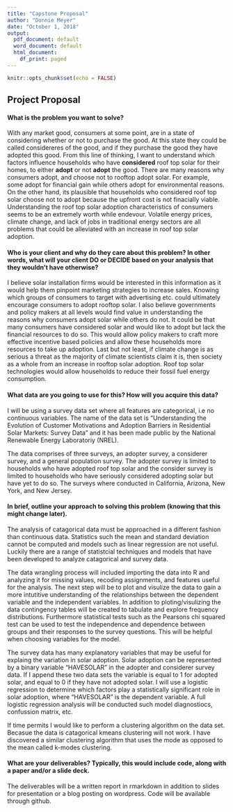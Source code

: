 ```yaml
---
title: "Capstone Proposal"
author: "Donnie Meyer"
date: "October 1, 2018"
output:
  pdf_document: default
  word_document: default
  html_document:
    df_print: paged
---
```


```r
knitr::opts_chunk$set(echo = FALSE)
```


## Project Proposal

#### What is the problem you want to solve?

With any market good, consumers at some point, are in a state of considering whether or not to purchase the good. At this state they could be called considereres of the good, and if they purchase the good they have adopted this good. From this line of thinking, I want to understand which factors influence households who have **considered** roof top solar for their homes, to either **adopt** or not **adopt** the good. There are many reasons why consumers adopt, and choose not to rooftop adopt solar. For example, some adopt for financial gain while others adopt for environmental reasons. On the other hand, its plausible that households who considered roof top solar choose not to adopt because the upfront cost is not finacially viable. Understanding the roof top solar adoption characteristics of consumers seems to be an extremely worth while endevour. Volatile energy prices, climate change, and lack of jobs in traditional energy sectors are all problems that could be alleviated with an increase in roof top solar adoption. 

#### Who is your client and why do they care about this problem? In other words, what will your client DO or DECIDE based on your analysis that they wouldn’t have otherwise?

I believe solar installation firms would be interested in this information as it would help them pinpoint marketing strategies to increase sales. Knowing which groups of consumers to target with advertising etc. could ultimately encourage consumers to adopt rooftop solar. I also believe governments and policy makers at all levels would find value in understanding the reasons why consumers adopt solar while others do not. It could be that many consumers have considered solar and would like to adopt but lack the financial resources to do so. This would allow policy makers to craft more effective incentive based policies and allow these households more resources to take up adoption. Last but not least, if climate change is as serious a threat as the majority of climate scientists claim it is, then society as a whole from an increase in rooftop solar adoption. Roof top solar technologies would allow households to reduce their fossil fuel energy consumption. 

#### What data are you going to use for this? How will you acquire this data?

I will be using a survey data set where all features are categorical, i.e no continuous variables. The name of the data set is "Understanding the Evolution of Customer Motivations and Adoption Barriers in Residential Solar Markets: Survey Data" and it has been made public by the National Renewable Energy Laboratoriy (NREL). 

The data comprises of three surveys, an adopter survey, a considerer survey, and a general population survey. The adopter survey is limited to households who have adopted roof top solar and the consider survey is limited to households who have seriously considered adopting solar but have yet to do so. The surveys where conducted in California, Arizona, New York, and New Jersey.

#### In brief, outline your approach to solving this problem (knowing that this might change later).

The analysis of catagorical data must be approached in a different fashion than continuous data. Statistics such the mean and standard deviation cannot be computed and models such as linear regression are not useful. Luckily there are a range of statistcial techniques and models that have been developed to analyze catagorical and survey data. 

The data wrangling process will included importing the data into R and analyzing it for missing values, recoding assignments, and features useful for the analysis. The next step will be to plot and visulize the data to gain a more intutitive understanding of the relationships between the dependent variable and the independent variables. In addition to ploting/visulizing the data contingency tables will be created to tabulate and explore frequency distributions. Furthermore statistical tests such as the Pearsons chi squared test can be used to test the independence and dependence between groups and their responses to the survey questions. This will be helpful when choosing variables for the model.

The survey data has many explanatory variables that may be useful for explaing the variation in solar adoption. Solar adoption can be represented by a binary variable "HAVESOLAR" in the adopter and considerer survey data. If I append these two data sets the variable is equal to 1 for adopted solar, and equal to 0 if they have not adopted solar. I will use a logistic regression to determine which factors play a statistically significant role in solar adoption, where "HAVESOLAR" is the dependent variable. A full logistic regression analysis will be conducted such model diagnostiocs, confussion matrix, etc. 

If time permits I would like to perform a clustering algorithm on the data set. Becasue the data is catagorical kmeans clustering will not work. I have discovered a similar clustering algorithm that uses the mode as opposed to the mean called k-modes clustering. 

#### What are your deliverables? Typically, this would include code, along with a paper and/or a slide deck.

The deliverables will be a written report in rmarkdown in addition to slides for presentation or a blog posting on wordpress. Code will be available through github. 
